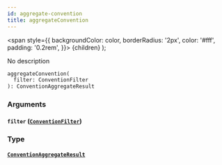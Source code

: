 ```yaml
---
id: aggregate-convention
title: aggregateConvention
---
```


<span
style={{
      backgroundColor: color,
      borderRadius: '2px',
      color: '#fff',
      padding: '0.2rem',
    }}>
{children}
</span>
);

No description

```graphql
aggregateConvention(
  filter: ConventionFilter
): ConventionAggregateResult

```

### Arguments

#### `filter` ([`ConventionFilter`](/docs/schema/inputs/convention-filter))

### Type

#### [`ConventionAggregateResult`](/docs/schema/objects/convention-aggregate-result)
